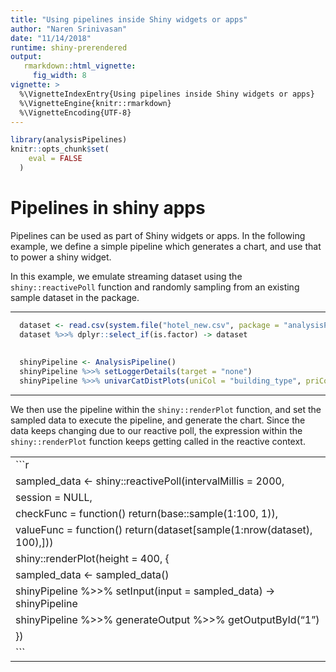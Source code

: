 ```yaml
---
title: "Using pipelines inside Shiny widgets or apps"
author: "Naren Srinivasan"
date: "11/14/2018"
runtime: shiny-prerendered
output: 
   rmarkdown::html_vignette:
     fig_width: 8
vignette: >
  %\VignetteIndexEntry{Using pipelines inside Shiny widgets or apps}
  %\VignetteEngine{knitr::rmarkdown}
  %\VignetteEncoding{UTF-8}
---
```


```r
library(analysisPipelines)
knitr::opts_chunk$set(
    eval = FALSE
  )
```

# Pipelines in shiny apps
Pipelines can be used as part of Shiny widgets or apps. In the following example, we define a simple pipeline which generates a chart, and use that to power a shiny widget.

In this example, we emulate streaming dataset using the `shiny::reactivePoll` function and randomly sampling from an existing sample dataset in the package.

---

```r
  dataset <- read.csv(system.file("hotel_new.csv", package = "analysisPipelines"))
  dataset %>>% dplyr::select_if(is.factor) -> dataset 
  
  
  shinyPipeline <- AnalysisPipeline()
  shinyPipeline %>>% setLoggerDetails(target = "none")
  shinyPipeline %>>% univarCatDistPlots(uniCol = "building_type", priColor = "blue", optionalPlots = 0, storeOutput = T) ->   shinyPipeline
```
---

We then use the pipeline within the `shiny::renderPlot` function, and set the sampled data to execute the pipeline, and generate the chart. Since the data keeps changing due to our reactive poll, the expression within the `shiny::renderPlot` function keeps getting called in the reactive context.

---
```r
  sampled_data <- shiny::reactivePoll(intervalMillis = 2000,
                                        session = NULL,
                                        checkFunc = function() return(base::sample(1:100, 1)),
                                        valueFunc = function() return(dataset[sample(1:nrow(dataset), 100),]))
  shiny::renderPlot(height = 400, {
      sampled_data <- sampled_data()
      shinyPipeline %>>% setInput(input = sampled_data) -> shinyPipeline
      shinyPipeline %>>% generateOutput %>>% getOutputById("1")
    })
```
---

